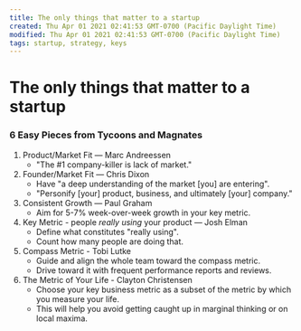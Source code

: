 ```yaml
---
title: The only things that matter to a startup
created: Thu Apr 01 2021 02:41:53 GMT-0700 (Pacific Daylight Time)
modified: Thu Apr 01 2021 02:41:53 GMT-0700 (Pacific Daylight Time)
tags: startup, strategy, keys
---
```


# The only things that matter to a startup

### 6 Easy Pieces from Tycoons and Magnates

1. Product/Market Fit — Marc Andreessen
   - "The #1 company-killer is lack of market."
2. Founder/Market Fit — Chris Dixon
   - Have "a deep understanding of the market [you] are entering".
   - "Personify [your] product, business, and ultimately [your] company."
3. Consistent Growth — Paul Graham
   - Aim for 5-7% week-over-week growth in your key metric.
4. Key Metric - people _really using_ your product — Josh Elman
   - Define what constitutes "really using".
   - Count how many people are doing that.
5. Compass Metric - Tobi Lutke
   - Guide and align the whole team toward the compass metric.
   - Drive toward it with frequent performance reports and reviews.
6. The Metric of Your Life - Clayton Christensen
   - Choose your key business metric as a subset of the metric by which you measure your life.
   - This will help you avoid getting caught up in marginal thinking or on local maxima.
